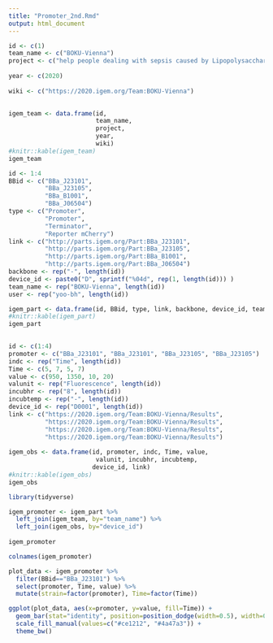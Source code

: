 ```yaml
---
title: "Promoter_2nd.Rmd"
output: html_document
---
```


```r
id <- c(1)
team_name <- c("BOKU-Vienna")
project <- c("help people dealing with sepsis caused by Lipopolysaccharides (LPS) from gram-negative bacteria lysis.")
                
year <- c(2020) 
                  
wiki <- c("https://2020.igem.org/Team:BOKU-Vienna")
 

igem_team <- data.frame(id, 
                        team_name, 
                        project, 
                        year, 
                        wiki)
#knitr::kable(igem_team)
igem_team
```
```r
id <- 1:4
BBid <- c("BBa_J23101", 
          "BBa_J23105",
          "BBa_B1001",
          "BBa_J06504")
type <- c("Promoter",
          "Promoter",
          "Terminator",
          "Reporter mCherry")
link <- c("http://parts.igem.org/Part:BBa_J23101",
          "http://parts.igem.org/Part:BBa_J23105",
          "http://parts.igem.org/Part:BBa_B1001",
          "http://parts.igem.org/Part:BBa_J06504")
backbone <- rep("-", length(id))
device_id <- paste0("D", sprintf("%04d", rep(1, length(id))) )
team_name <- rep("BOKU-Vienna", length(id))
user <- rep("yoo-bh", length(id))

igem_part <- data.frame(id, BBid, type, link, backbone, device_id, team_name, user)
#knitr::kable(igem_part)
igem_part
           
```

```r
id <- c(1:4)
promoter <- c("BBa_J23101", "BBa_J23101", "BBa_J23105", "BBa_J23105")
indc <- rep("Time", length(id))
Time <- c(5, 7, 5, 7)
value <- c(950, 1350, 10, 20)
valunit <- rep("Fluorescence", length(id))
incubhr <- rep("8", length(id))
incubtemp <- rep("-", length(id))
device_id <- rep("D0001", length(id))
link <- c("https://2020.igem.org/Team:BOKU-Vienna/Results",
          "https://2020.igem.org/Team:BOKU-Vienna/Results",
          "https://2020.igem.org/Team:BOKU-Vienna/Results",
          "https://2020.igem.org/Team:BOKU-Vienna/Results")
          
igem_obs <- data.frame(id, promoter, indc, Time, value,
                        valunit, incubhr, incubtemp,
                       device_id, link)
#knitr::kable(igem_obs)
igem_obs
```
```r
library(tidyverse)

igem_promoter <- igem_part %>% 
  left_join(igem_team, by="team_name") %>% 
  left_join(igem_obs, by="device_id")
  
igem_promoter
```

```r
colnames(igem_promoter)

plot_data <- igem_promoter %>% 
  filter(BBid=="BBa_J23101") %>% 
  select(promoter, Time, value) %>% 
  mutate(strain=factor(promoter), Time=factor(Time))

```
```r
ggplot(plot_data, aes(x=promoter, y=value, fill=Time)) +
  geom_bar(stat="identity", position=position_dodge(width=0.5), width=0.4) +
  scale_fill_manual(values=c("#ce1212", "#4a47a3")) +
  theme_bw()
```



